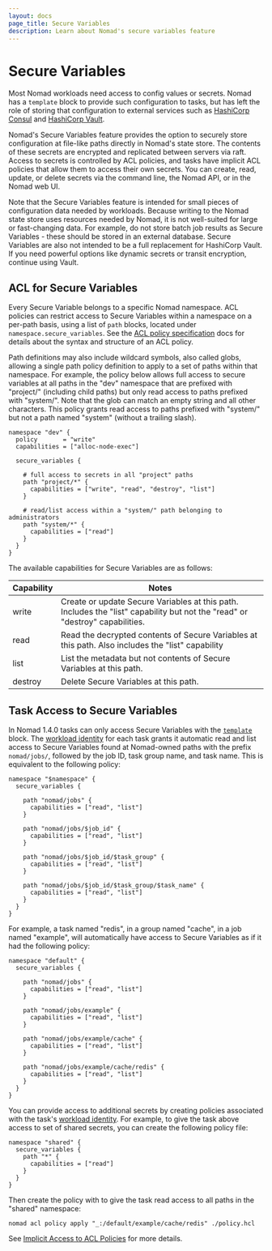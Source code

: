 ```yaml
---
layout: docs
page_title: Secure Variables
description: Learn about Nomad's secure variables feature
---
```


# Secure Variables

Most Nomad workloads need access to config values or secrets. Nomad has a
`template` block to provide such configuration to tasks, but has left the role
of storing that configuration to external services such as [HashiCorp Consul]
and [HashiCorp Vault].

Nomad's Secure Variables feature provides the option to securely store
configuration at file-like paths directly in Nomad's state store. The contents
of these secrets are encrypted and replicated between servers via raft. Access
to secrets is controlled by ACL policies, and tasks have implicit ACL policies
that allow them to access their own secrets. You can create, read, update, or
delete secrets via the command line, the Nomad API, or in the Nomad web UI.

Note that the Secure Variables feature is intended for small pieces of
configuration data needed by workloads. Because writing to the Nomad state store
uses resources needed by Nomad, it is not well-suited for large or fast-changing
data. For example, do not store batch job results as Secure Variables - these
should be stored in an external database. Secure Variables are also not intended
to be a full replacement for HashiCorp Vault. If you need powerful options like
dynamic secrets or transit encryption, continue using Vault.

## ACL for Secure Variables

Every Secure Variable belongs to a specific Nomad namespace. ACL policies can
restrict access to Secure Variables within a namespace on a per-path basis,
using a list of `path` blocks, located under `namespace.secure_variables`. See
the [ACL policy specification] docs for details about the syntax and structure
of an ACL policy.

Path definitions may also include wildcard symbols, also called globs, allowing
a single path policy definition to apply to a set of paths within that
namespace. For example, the policy below allows full access to secure variables
at all paths in the "dev" namespace that are prefixed with "project/" (including
child paths) but only read access to paths prefixed with "system/". Note that
the glob can match an empty string and all other characters. This policy grants
read access to paths prefixed with "system/" but not a path named "system"
(without a trailing slash).

```hcl
namespace "dev" {
  policy       = "write"
  capabilities = ["alloc-node-exec"]

  secure_variables {

    # full access to secrets in all "project" paths
    path "project/*" {
      capabilities = ["write", "read", "destroy", "list"]
    }

    # read/list access within a "system/" path belonging to administrators
    path "system/*" {
      capabilities = ["read"]
    }
  }
}
```

The available capabilities for Secure Variables are as follows:

| Capability | Notes                                                                                                                        |
|------------|------------------------------------------------------------------------------------------------------------------------------|
| write      | Create or update Secure Variables at this path. Includes the "list" capability but not the "read" or "destroy" capabilities. |
| read       | Read the decrypted contents of Secure Variables at this path. Also includes the "list" capability                            |
| list       | List the metadata but not contents of Secure Variables at this path.                                                         |
| destroy    | Delete Secure Variables at this path.                                                                                        |

## Task Access to Secure Variables

In Nomad 1.4.0 tasks can only access Secure Variables with the [`template`]
block. The [workload identity] for each task grants it automatic read and list
access to Secure Variables found at Nomad-owned paths with the prefix
`nomad/jobs/`, followed by the job ID, task group name, and task name. This is
equivalent to the following policy:

```hcl
namespace "$namespace" {
  secure_variables {

    path "nomad/jobs" {
      capabilities = ["read", "list"]
    }

    path "nomad/jobs/$job_id" {
      capabilities = ["read", "list"]
    }

    path "nomad/jobs/$job_id/$task_group" {
      capabilities = ["read", "list"]
    }

    path "nomad/jobs/$job_id/$task_group/$task_name" {
      capabilities = ["read", "list"]
    }
  }
}
```

For example, a task named "redis", in a group named "cache", in a job named
"example", will automatically have access to Secure Variables as if it had the
following policy:

```hcl
namespace "default" {
  secure_variables {

    path "nomad/jobs" {
      capabilities = ["read", "list"]
    }

    path "nomad/jobs/example" {
      capabilities = ["read", "list"]
    }

    path "nomad/jobs/example/cache" {
      capabilities = ["read", "list"]
    }

    path "nomad/jobs/example/cache/redis" {
      capabilities = ["read", "list"]
    }
  }
}
```

You can provide access to additional secrets by creating policies associated
with the task's [workload identity]. For example, to give the task above access to
set of shared secrets, you can create the following policy file:

```hcl
namespace "shared" {
  secure_variables {
    path "*" {
      capabilities = ["read"]
    }
  }
}
```

Then create the policy with to give the task read access to
all paths in the "shared" namespace:

```shell-session
nomad acl policy apply "_:/default/example/cache/redis" ./policy.hcl
```

See [Implicit Access to ACL Policies] for more details.

[HashiCorp Consul]: https://consul.io
[HashiCorp Vault]: https://vaultproject.io
[ACL policy specification]: docs/other-specifications/acl-policy
[`template`]: /docs/job-specification/template
[workload identity]: /docs/concepts/workload-identity
[Implicit Access to ACL Policies]: /docs/concepts/workload-identity#implicit-access-to-acl-policies

